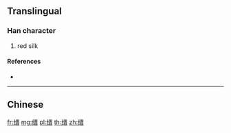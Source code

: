 {{character info/new}}
{{also|縉}}
==Translingual==

===Han character===
{{Han char|rn=120|rad=纟|as=10|sn=13|four=|canj=VMMCA}}

# red silk

====References====
* {{Han ref|kx=0944.251|hdz=53434.090|uh=7F19|ud=32537}}

----

==Chinese==
{{zh-see|縉}}

[[fr:缙]]
[[mg:缙]]
[[pl:缙]]
[[th:缙]]
[[zh:缙]]